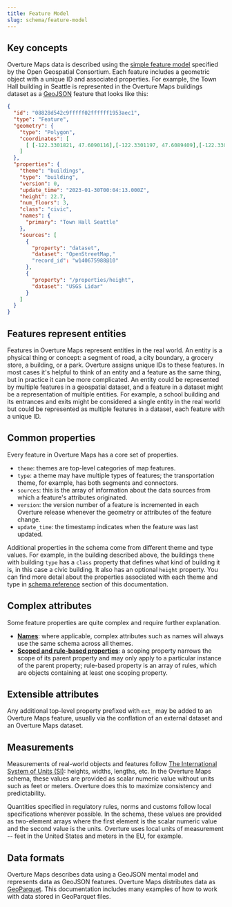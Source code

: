```yaml
---
title: Feature Model
slug: schema/feature-model
---
```


## Key concepts

Overture Maps data is described using the [simple feature model](https://www.ogc.org/standard/sfa/) specified by the Open Geospatial Consortium. Each feature includes a geometric object with a unique ID and associated properties. For example, the Town Hall building in Seattle is represented in the Overture Maps buildings dataset as a [GeoJSON](https://geojson.org/) feature that looks like this:

<!-- TODO: Push the below example into the examples/ directory and reference it by
           filename: This will ensure that it always passes validation. 👇 -->

```json
{
  "id": "08828d542c9fffff02ffffff1953aec1",
  "type": "Feature",
  "geometry": {
    "type": "Polygon",
    "coordinates": [
      [ [-122.3301821, 47.6090116],[-122.3301197, 47.6089409],[-122.3300642, 47.6088779],[-122.3300094, 47.6088158],[-122.329729, 47.6089282],[-122.3297466, 47.6089481],[-122.3296561, 47.6089844],[-122.3296934, 47.6090266],[-122.3297562, 47.6090978], [-122.3298113, 47.6091603],[-122.3298611, 47.6092168],[-122.3299517, 47.6091804],[-122.329963, 47.6091932],[-122.3299793, 47.6091867],[-122.3301728, 47.6091091],[-122.3301916, 47.6091016],[-122.3301714, 47.6090787],[-122.330223, 47.609058] ]
    ]
  },
  "properties": {
    "theme": "buildings",
    "type": "building",
    "version": 0,
    "update_time": "2023-01-30T00:04:13.000Z",
    "height": 22.7,
    "num_floors": 3,
    "class": "civic",
    "names": {
      "primary": "Town Hall Seattle"
    },
    "sources": [
      {
        "property": "dataset",
        "dataset": "OpenStreetMap,"
        "record_id": "w140675988@10"
      },
      {
        "property": "/properties/height",
        "dataset": "USGS Lidar"
      }
    ]
  }
}
```

## Features represent entities
Features in Overture Maps represent entities in the real world. An entity is a physical thing or concept: a segment of road, a city boundary, a grocery store, a building, or a park. Overture assigns unique IDs to these features. In most cases it's helpful to think of an entity and a feature as the same thing, but in practice it can be more complicated. An entity could be represented by multiple features in a geospatial dataset, and a feature in a dataset might be a representation of multiple entities. For example, a school building and its entrances and exits might be considered a single entity in the real world but could be represented as multiple features in a dataset, each feature with a unique ID.


## Common properties

Every feature in Overture Maps has a core set of properties.

- `theme`: themes are top-level categories of map features.
- `type`: a theme may have multiple types of features; the transportation theme, for example, has both segments and connectors.
- `sources`: this is the array of information about the data sources from which a feature's attributes originated.
- `version`: the version number of a feature is incremented in each Overture release whenever the geometry or attributes of the feature change.
- `update_time`: the timestamp indicates when the feature was last updated.

Additional properties in the schema come from different theme and type values. For example, in the building described above, the buildings `theme` with building `type` has a `class` property that defines what kind of building it is, in this case a civic building. It also has an optional `height` property. You can find more detail about the properties associated with each theme and type in [schema reference](/schema/reference) section of this documentation.

## Complex attributes

Some feature properties are quite complex and require further explanation.

- **[Names](/guides/feature-model/names)**: where applicable, complex attributes such as names will always use the same schema across all themes.
- **[Scoped and rule-based properties](/guides/feature-model/scoping-rules)**: a scoping property narrows the scope of its parent property and may only apply to a particular instance of the parent property; rule-based property is an array of rules, which are objects containing at least one scoping property.

## Extensible attributes

Any additional top-level property prefixed with `ext_` may be added to an Overture Maps feature, usually via the conflation of an external dataset and an Overture Maps dataset.

## Measurements

Measurements of real-world objects and features follow [The International System of Units (SI)](https://www.bipm.org/en/publications/si-brochure): heights, widths, lengths, etc. In the Overture Maps schema, these values are provided as scalar numeric value without units such as feet or meters. Overture does this to maximize consistency and predictability.

Quantities specified in regulatory rules, norms and customs follow local specifications wherever possible. In the schema, these values are provided as two-element arrays where the first element is the scalar numeric value and the second value is the units. Overture uses local units of measurement -- feet in the United States and meters in the EU, for example.

## Data formats

Overture Maps describes data using a GeoJSON mental model and represents data as GeoJSON features. Overture Maps distributes data as [GeoParquet](https://geoparquet.org/). This documentation includes many examples of how to work with data stored in GeoParquet files.
